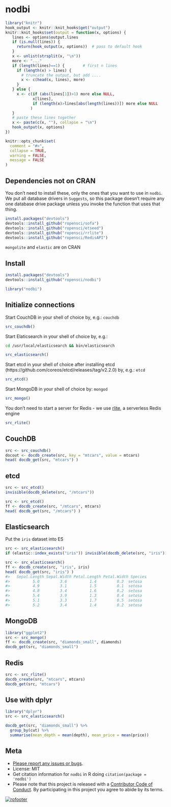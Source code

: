 nodbi
======

```r
library("knitr")
hook_output <- knitr::knit_hooks$get("output")
knitr::knit_hooks$set(output = function(x, options) {
   lines <- options$output.lines
   if (is.null(lines)) {
     return(hook_output(x, options))  # pass to default hook
   }
   x <- unlist(strsplit(x, "\n"))
   more <- "..."
   if (length(lines)==1) {        # first n lines
     if (length(x) > lines) {
       # truncate the output, but add ....
       x <- c(head(x, lines), more)
     }
   } else {
     x <- c(if (abs(lines[1])>1) more else NULL,
            x[lines],
            if (length(x)>lines[abs(length(lines))]) more else NULL
           )
   }
   # paste these lines together
   x <- paste(c(x, ""), collapse = "\n")
   hook_output(x, options)
})

knitr::opts_chunk$set(
  comment = "#>",
  collapse = TRUE,
  warning = FALSE,
  message = FALSE
)
```

## Dependencies not on CRAN

You don't need to install these, only the ones that you want to use in `nodbi`.
We put all database drivers in `Suggests`, so this package doesn't require
any one database drive package unless you invoke the function that uses that 
thing. 

```r
install.packages("devtools")
devtools::install_github("ropensci/sofa")
devtools::install_github("ropensci/etseed")
devtools::install_github("ropensci/rrlite")
devtools::install_github("ropensci/RedisAPI")
```

`mongolite` and `elastic` are on CRAN

## Install

```r
install.packages("devtools")
devtools::install_github("ropensci/nodbi")
```

```r
library("nodbi")
```

## Initialize connections

Start CouchDB in your shell of choice by, e.g.: `couchdb`

```r
src_couchdb()
```

Start Elaticsearch in your shell of choice by, e.g.:

```sh
cd /usr/local/elasticsearch && bin/elasticsearch
```

```r
src_elasticsearch()
```

Start etcd in your shell of choice after installing etcd (https://github.com/coreos/etcd/releases/tag/v2.2.0) by, e.g.: `etcd`

```r
src_etcd()
```

Start MongoDB in your shell of choice by: `mongod`

```r
src_mongo()
```

You don't need to start a server for Redis - we use [rlite][rlite], 
a serverless Redis engine

```r
src_rlite()
```

## CouchDB

```r
src <- src_couchdb()
docout <- docdb_create(src, key = "mtcars", value = mtcars)
head( docdb_get(src, "mtcars") )
```

## etcd

```r
src <- src_etcd()
invisible(docdb_delete(src, "/mtcars"))
```

```r
src <- src_etcd()
ff <- docdb_create(src, "/mtcars", mtcars)
head( docdb_get(src, "/mtcars") )
```

## Elasticsearch

Put the `iris` dataset into ES

```r
src <- src_elasticsearch()
if (elastic::index_exists("iris")) invisible(docdb_delete(src, "iris"))
```

```r
src <- src_elasticsearch()
ff <- docdb_create(src, "iris", iris)
head( docdb_get(src, "iris") )
#>   Sepal.Length Sepal.Width Petal.Length Petal.Width Species
#>          5.0         3.6          1.4         0.2  setosa
#>          4.9         3.1          1.5         0.1  setosa
#>          4.8         3.4          1.6         0.2  setosa
#>          5.4         3.9          1.3         0.4  setosa
#>          5.1         3.3          1.7         0.5  setosa
#>          5.2         3.4          1.4         0.2  setosa
```

## MongoDB

```r
library("ggplot2")
src <- src_mongo()
ff <- docdb_create(src, "diamonds_small", diamonds)
docdb_get(src, "diamonds_small")
```

## Redis

```r
src <- src_rlite()
docdb_create(src, "mtcars", mtcars)
docdb_get(src, "mtcars")
```

## Use with dplyr

```r
library("dplyr")
src <- src_elasticsearch()
```

```r
docdb_get(src, "diamonds_small") %>%
  group_by(cut) %>%
  summarise(mean_depth = mean(depth), mean_price = mean(price))
```

## Meta

* [Please report any issues or bugs](https://github.com/ropensci/nodbi/issues).
* License: MIT
* Get citation information for `nodbi` in R doing `citation(package = 'nodbi')`
* Please note that this project is released with a [Contributor Code of Conduct](CONDUCT.md). By participating in this project you agree to abide by its terms.

[![rofooter](http://ropensci.org/public_images/github_footer.png)](http://ropensci.org)

[rlite]: https://github.com/seppo0010/rlite

